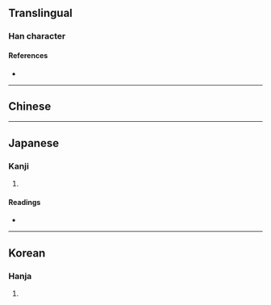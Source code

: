 {{also|棄}}
{{character info/new}}
==Translingual==

===Han character===
{{Han char|rn=55|rad=廾|as=04|sn=7|four=|canj=YIT|ids=⿱𠫓廾}}

====References====
* {{Han ref|kx=0353.150|dkj=09594|dj=0668.150|hdz=10515.080|uh=5F03|ud=24323}}

----

==Chinese==
{{zh-see|棄}}

----

==Japanese==

===Kanji===
{{ja-kanji|grade=|rs=廾04}}

# {{defn|lang=ja|sort=廾04}}

====Readings====
* {{ja-readings|on=[[き]] (ki)|kun=[[すてる]] (suteru)}}

----

==Korean==

===Hanja===
{{ko-hanja|hangeul=기|eumhun=|rv=gi|mr=ki|y=ki}}

# {{defn|lang=ko|sort=廾04}}